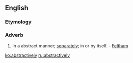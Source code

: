 ==English==

===Etymology===
{{suffix|abstractive|ly}}

===Adverb===
{{en-adv}}

# In a abstract manner; [[separately]]; in or by itself. - [[Feltham]]

[[ko:abstractively]]
[[ru:abstractively]]